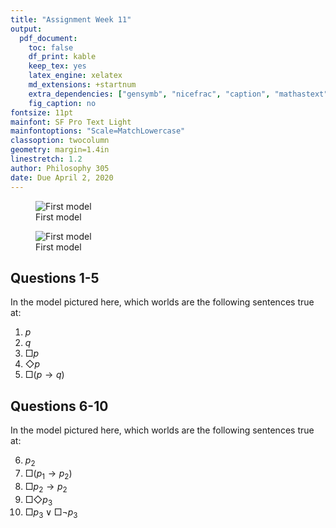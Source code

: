 ```yaml
---
title: "Assignment Week 11"
output:
  pdf_document:
    toc: false
    df_print: kable
    keep_tex: yes
    latex_engine: xelatex
    md_extensions: +startnum
    extra_dependencies: ["gensymb", "nicefrac", "caption", "mathastext"]
    fig_caption: no
fontsize: 11pt
mainfont: SF Pro Text Light
mainfontoptions: "Scale=MatchLowercase"
classoption: twocolumn
geometry: margin=1.4in
linestretch: 1.2
author: Philosophy 305
date: Due April 2, 2020
---
```


![First model](11_first_picture.png)

![First model](11_second_picture.png)

\newpage

## Questions 1-5

In the model pictured here, which worlds are the following sentences true at:

1. $p$
2. $q$
3. $\Box p$
4. $\Diamond p$
5. $\Box (p \rightarrow q)$

\vspace{75pt}

## Questions 6-10

In the model pictured here, which worlds are the following sentences true at:

6. $p_2$
7. $\Box(p_1 \rightarrow p_2)$
8. $\Box p_2 \rightarrow p_2$
9. $\Box \Diamond p_3$
10. $\Box p_3 \vee \Box \neg p_3$
